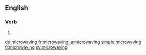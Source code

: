 ==English==

===Verb===
{{head|en|present participle}}

# {{present participle of|microwave|lang=en|nocat=1}}

[[de:microwaving]]
[[fr:microwaving]]
[[ja:microwaving]]
[[simple:microwaving]]
[[fi:microwaving]]
[[sv:microwaving]]